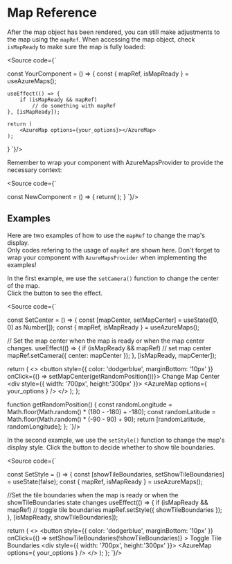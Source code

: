 
<Meta title="Basic Usage/Map Reference"/>

# Map Reference
After the map object has been rendered, you can still make adjustments to the map using the `mapRef`.
When accessing the map object, check `isMapReady` to make sure the map is fully loaded: <br/>

<Source code={`

const YourComponent = () => {
    const { mapRef, isMapReady } = useAzureMaps();

    useEffect(() => {
        if (isMapReady && mapRef)
            // do something with mapRef
    }, [isMapReady]);

    return (
        <AzureMap options={your_options}></AzureMap>
    );
}
`}/>

Remember to wrap your component with AzureMapsProvider to provide the necessary context:

<Source code={`

const NewComponent = () => {
  return(
      <AzureMapsProvider>
          <YourComponent/>
      </AzureMapsProvider>
  );
}
`}/>

## Examples
Here are two examples of how to use the `mapRef` to change the map's display. <br/>
Only codes refering to the usage of `mapRef` are shown here. Don't forget to wrap your component with `AzureMapsProvider` when implementing the examples!

In the first example, we use the `setCamera()` function to change the center of the map. <br/>
Click the button to see the effect.

<AzureMapsProvider>
    <SetCenter/>
</AzureMapsProvider>

<Source code={`

const SetCenter = () => {
  const [mapCenter, setMapCenter] = useState([0, 0] as Number[]);
  const { mapRef, isMapReady } = useAzureMaps();

  // Set the map center when the map is ready or when the map center changes.
  useEffect(() => {
    if (isMapReady && mapRef)
      // set map center
      mapRef.setCamera({ center: mapCenter });
  }, [isMapReady, mapCenter]);

  return (
    <>
      <button 
        style={{ color: 'dodgerblue', marginBottom: '10px' }} 
        onClick={() => setMapCenter(getRandomPosition())}>
        Change Map Center
      </button>
      <div style={{ width: '700px', height:'300px' }}>
        <AzureMap options={ your_options } />
      </div>
    </>
  );
};

function getRandomPosition() {
  const randomLongitude = Math.floor(Math.random() * (180 - -180) + -180);
  const randomLatitude = Math.floor(Math.random() * (-90 - 90) + 90);
  return [randomLatitude, randomLongitude];
};
`}/>

In the second example, we use the `setStyle()` function to change the map's display style. 
Click the button to decide whether to show tile boundaries.

<AzureMapsProvider>
    <SetStyle/>
</AzureMapsProvider>

<Source code={`

const SetStyle = () => {
  const [showTileBoundaries, setShowTileBoundaries] = useState(false);
  const { mapRef, isMapReady } = useAzureMaps();

  //Set the tile boundaries when the map is ready or when the showTileBoundaries state changes
  useEffect(() => {
    if (isMapReady && mapRef)
      // toggle tile boundaries
      mapRef.setStyle({ showTileBoundaries });
  }, [isMapReady, showTileBoundaries]);

  return (
    <>
      <button
        style={{ color: 'dodgerblue', marginBottom: '10px' }}
        onClick={() => setShowTileBoundaries(!showTileBoundaries)}
      >
        Toggle Tile Boundaries
      </button>
      <div style={{ width: '700px', height:'300px' }}>
        <AzureMap options={ your_options } />
      </div>
    </>
  );
};
`}/>
